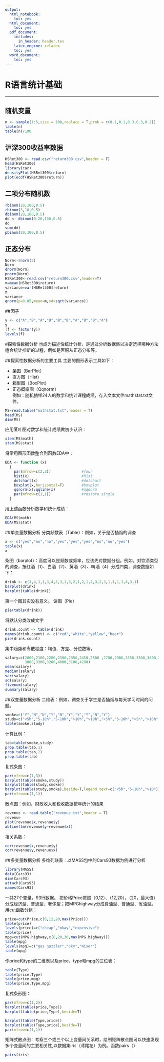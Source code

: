 ```yaml
---
output:
  html_notebook:
    toc: yes
  html_document:
    toc: yes
  pdf_document:
    includes:
      in_header: header.tex
    latex_engine: xelatex
    toc: yes
  word_document:
    toc: yes
---
```


# R语言统计基础
***

## 随机变量
```r
n <- sample(1:5,size = 100,replace = T,prob = c(0.1,0.1,0.3,0.3,0.2))
table(n)
table(n)/100

```

## 沪深300收益率数据
```r
HSRet300 <- read.csv("return300.csv",header = T)
head(HSRet300)
library(car)
densityPlot(HSRet300$return)
plot(ecdf(HSRet300$return))
```

## 二项分布随机数
```r
rbinom(20,100,0.5)  
rbinom(3,10,0.5)  
dbinom(20,100,0.5)
dd <- dbinom(0:20,100,0.5)
dd
sum(dd)
pbinom(20,100,0.5)
```

## 正态分布
```r
Norm<-rnorm(5)
Norm
dnorm(Norm)
pnorm(Norm)
HSRet300<-read.csv("return300.csv",header=T)
m=mean(HSRet300$return)
variance=var(HSRet300$return)
m
variance
qnorm(p=0.05,mean=m,sd=sqrt(variance))
```
##因子
```r
y <- c("A","B","A","B","B","B","A","B","B","A")
y
(f <- factor(y))
levels(f)
```

#探索性数据分析
也成为描述性统计分析，是通过分析数据集以决定选择哪种方法适合统计推断的过程，例如是否服从正态分布等。

##探索性数据分析的主要工具
主要的图形表示工具如下： 

* 条图（BarPlot）   
* 直方图（Hist）    
* 箱型图（BoxPlot）  
* 正态概率图（Qqnorm）  
例如：随机抽样24人的数学和统计课程成绩，存入文本文件mathstat.txt文件。
```r
MS=read.table("mathstat.txt",header = T)
head(MS)
dim(MS)
```
应用茎叶图对数学和统计成绩做初步认识：
```r
stem(MS$math)
stem(MS$stat)
```
将常用图形函数整合到函数EDA中：
```r
EDA <- function (x)
  { 
    par(mfrow=c(2,2))              #four
    hist(x)                        #hist 
    dotchart(x)                    #dotchart
    boxplot(x,horizontal=T)        #boxplot
    qqnorm(x);qqline(x)            #qqnorm
    par(mfrow=c(1,1))              #restore single
  }
```

用上述函数分析数学和统计成绩：
```r
EDA(MS$math)
EDA(MS$stat)
```

##单变量数据分析
分类频数表（Table）：例如，关于是否抽烟的调查
```r
x <- c("yes","no","no","yes","yes","yes","no","no","yes")
table(x)
x
```
条图（barplot）：高度可以是频数或频率，应该先对数据分组。例如，对饮酒类型的调查，按红酒（1）、白酒（2）、黄酒（3）、啤酒（4）分成四类，调查数据如下：
```r
drink <- c(3,4,1,1,3,4,3,3,1,3,2,1,2,1,2,3,2,3,1,1,1,1,4,3,1)
barplot(drink)
barplot(table(drink))
```
第一个图其实没有意义。
饼图（Pie）
```r
pie(table(drink))
```
将默认分类改成文字
```r
drink.count <- table(drink)
names(drink.count) <- c("red","white","yellow","beer")
pie(drink.count)
```

集中趋势和离散程度：均值、方差、分位数等。
```r
salary=c(2000,2100,2200,2300,2350,2450,2500 ,2700,2900,2850,3500,3800,2600,
         3000,3300,3200,4000,3100,4200)
mean(salary)
median(salary)
var(salary)
sd(salary)
fivenum(salary)
summary(salary)
```

##双变量数据分析
二维表：例如，调查关于学生是否抽烟与每天学习时间的问题。
```r
smoke=c("Y","N","N","Y","N","Y","Y","Y","N","Y")
study=c("<5h","5-10h","5-10h",">10h",">10h","<5h","5-10h","<5h",">10h","5-10h")
table(smoke,study)
```
计算比例：
```r
tab=table(smoke,study)
prop.table(tab,1)
prop.table(tab,2)
prop.table(tab)
```

复式条图：
```r
par(mfrow=c(1,3))
barplot(table(smoke,study))     
barplot(table(study,smoke))     
barplot(table(study,smoke),beside=T,legend.text=c("<5h","5-10h",">10"))
par(mfrow=c(1,1))
```

散点图：例如，财政收入和税收数据按年统计的结果
```r
revenue <- read.table("revenue.txt",header = T)
revenue
plot(revenue$x,revenue$y)
abline(lm(revenue$y~revenue$x))
```

相关系数：
```r
cor(revenue$x,revenue$y)
cor(revenue$y,revenue$x)
```

##多变量数据分析
多维列联表：以MASS包中的Cars93数据为例进行分析
```r
library(MASS)
data(Cars93)
dim(Cars93)
attach(Cars93)
names(Cars93)
```
一共27个变量，93行数据。
把价格Price按照（0,12）、（12,20），（20，最大值）分成经济型、普通型、奢侈型；把MPGhighway分成费油型、普通型、省油型。用cut函数分组：
```r
price=cut(Price,c(0,12,20,max(Price)))    
table(price)
levels(price)=c("cheap","okay","expensive")
table(price)
mpg=cut(MPG.highway,c(0,20,30,max(MPG.highway)))
table(mpg)
levels(mpg)=c("gas guzzler","oky","miser")
table(mpg)
```
作price和type的二维表以及price、type和mpg的三位表：
```r
table(Type)
table(price,Type)
table(price,mpg)
table(price,Type,mpg)
```
复式条形图：
```r
par(mfrow=c(1,2))
barplot(table(price,Type))
barplot(table(price,Type),beside=T)

barplot(table(Type,price))
barplot(table(Type,price),beside=T)
par(mfrow=c(1,1))
```

矩阵式散点图：考察三个或三个以上变量间关系时，绘制矩阵散点图可以快速发现多个变量间的主要相关性,以数据集iris（鸢尾花）为例。函数pairs（）
```r
pairs(iris)
```

